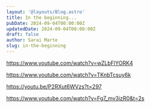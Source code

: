 ```yaml
---
layout: '@layouts/Blog.astro'
title: In the beginning...
pubDate: 2024-09-04T00:00:00Z 
updatedDate: 2024-09-04T00:00:00Z 
draft: false
author: Sarai Marte
slug: in-the-beginning
---
```


https://www.youtube.com/watch?v=wZLbFlYORK4

https://www.youtube.com/watch?v=TKnbTcsuy6k

https://youtu.be/P2RXut6WVzs?t=297

https://www.youtube.com/watch?v=Fg7_mv3izR0&t=2s